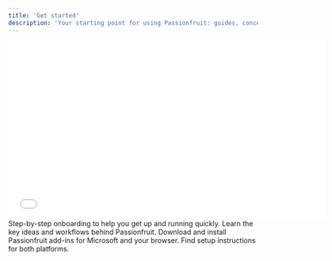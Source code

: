 ```yaml
---
title: 'Get started'
description: 'Your starting point for using Passionfruit: guides, concepts, and downloads.'
---
```


<VideoPlayer src="/videos/getting-started.mp4" title="Getting Started with Passionfruit" />

<iframe
  width="640"
  height="360"
  src="LOOM_VIDEO_URL_HERE"
  frameBorder="0"
  allowFullScreen
></iframe>

<CardGroup cols={2}>
  <Card title="Start Guide" icon="graduation-cap" href="/start-guide">
    Step-by-step onboarding to help you get up and running quickly.
  </Card>
  <Card title="Concepts" icon="info-circle" href="/concepts">
    Learn the key ideas and workflows behind Passionfruit.
  </Card>
  <Card title="Download" icon="download" href="/download">
    Download and install Passionfruit add-ins for Microsoft and your browser. Find setup instructions for both platforms.
  </Card>
</CardGroup> 